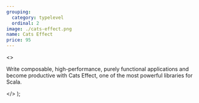 ```yaml
---
grouping:
  category: typelevel
  ordinal: 2
image: ./cats-effect.png
name: Cats Effect
price: 95
---
```


  <>
    <p>
      Write composable, high-performance, purely functional applications and
      become productive with Cats Effect, one of the most powerful libraries for
      Scala.
    </p>
  </>
);
